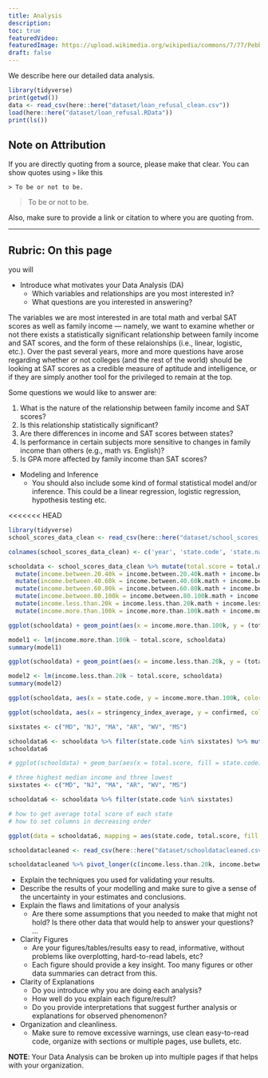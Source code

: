 ```yaml
---
title: Analysis
description:
toc: true
featuredVideo:
featuredImage: https://upload.wikimedia.org/wikipedia/commons/7/77/Pebbleswithquarzite.jpg
draft: false
---
```


We describe here our detailed data analysis.

```r
library(tidyverse)
print(getwd())
data <- read_csv(here::here("dataset/loan_refusal_clean.csv"))
load(here::here("dataset/loan_refusal.RData"))
print(ls())
```

## Note on Attribution

If you are directly quoting from a source, please make that clear. You can show quotes using `>` like this

```
> To be or not to be.
```

> To be or not to be.

Also, make sure to provide a link or citation to where you are quoting from.

-------
## Rubric: On this page

you will


* Introduce what motivates your Data Analysis (DA)
  * Which variables and relationships are you most interested in?
  * What questions are you interested in answering?

The variables we are most interested in are total math and verbal SAT scores as well as family income — namely, we want to examine whether or not there exists a statistically significant relationship between family income and SAT scores, and the form of these relaionships (i.e., linear, logistic, etc.). Over the past several years, more and more questions have arose regarding whether or not colleges (and the rest of the world) should be looking at SAT scores as a credible measure of aptitude and intelligence, or if they are simply another tool for the privileged to remain at the top. 

Some questions we would like to answer are:

1. What is the nature of the relationship between family income and SAT scores?
2. Is this relationship statistically significant?
3. Are there differences in income and SAT scores between states? 
4. Is performance in certain subjects more sensitive to changes in family income than others (e.g., math vs. English)?
5. Is GPA more affected by family income than SAT scores?

>  

* Modeling and Inference 
  * You should also include some kind of formal statistical model and/or inference. This could be a linear regression, logistic regression, hypothesis testing etc.
  
<<<<<<< HEAD
```r
library(tidyverse)
school_scores_data_clean <- read_csv(here::here("dataset/school_scores_data_clean.csv"))

colnames(school_scores_data_clean) <- c('year', 'state.code', 'state.name', 'total.math', 'total.testtakers', 'total.verbal', 'arts.music.avggpa', 'arts.music.avgyears', 'english.avggpa', 'english.avgyears', 'foreign.languages.avggpa', 'foreign.languages.avgyears', 'mathematics.avggpa', 'mathematics.avgyears', 'natural.sciences.avggpa', 'natural.sciences.avgyears', 'social.sciences.history.avggpa', 'social.sciences.history.avgyears', 'income.between.20.40k.math', 'income.between.20.40k.testtakers','income.between.20.40k.verbal', 'income.between.40.60k.math', 'income.between.40.60k.testtakers', 'income.between.40.60k.verbal', 'income.between.60.80k.math', 'income.between.60.80k.testtakers','income.between.60.80k.verbal', 'income.between.80.100k.math','income.between.80.100k.testtakers', 'income.between.80.100k.verbal', 'income.less.than.20k.math', 'income.less.than.20k.testtakers', 'income.less.than.20k.verbal', 'income.more.than.100k.math', 'income.more.than.100k.testtakers', 'income.more.than.100k.verbal', 'gpa.aminus.math', 'gpa.aminus.testtakers', 'gpa.aminus.verbal', 'gpa.aplus.math', 'gpa.aplus.testtakers', 'gpa.aplus.verbal', 'gpa.a.math', 'gpa.a.testtakers', 'gpa.a.verbal', 'gpa.b.math', 'gpa.b.testtakers', 'gpa.b.verbal', 'gpa.c.math', 'gpa.c.testtakers', 'gpa.c.verbal', 'gpa.d.or.lower.math', 'gpa.d.or.lower.testtakers', 'gpa.d.or.lower.verbal', 'gpa.no.response.math', 'gpa.no.response.testtakers', 'gpa.no.response.verbal', 'gender.female.math','gender.female.testtakers', 'gender.female.verbal', 'gender.male.math', 'gender.male.testtakers', 'gender.male.verbal', 'score.between.200.to.300.math.females', 'score.between.200.to.300.math.males', 'score.between.200.to.300.math.total', 'score.between.200.to.300.verbal.females', 'score.between.200.to.300.verbal.males', 'score.between.200.to.300.verbal.total', 'score.between.300.to.400.math.females', 'score.between.300.to.400.math.males', 'score.between.300.to.400.math.total', 'score.between.300.to.400.verbal.females', 'score.between.300.to.400.verbal.males', 'score.between.300.to.400.verbal.total', 'score.between.400.to.500.math.females', 'score.between.400.to.500.math.males', 'score.between.400.to.500.math.total', 'score.between.400.to.500.verbal.females', 'score.between.400.to.500.verbal.males', 'score.between.400.to.500.verbal.total', 'score.between.500.to.600.math.females', 'score.between.500.to.600.math.males', 'score.between.500.to.600.math.total', 'score.between.500.to.600.verbal.females', 'score.between.500.to.600.verbal.males', 'score.between.500.to.600.verbal.total', 'score.between.600.to.700.math.females', 'score.between.600.to.700.math.males', 'score.between.600.to.700.math.total', 'score.between.600.to.700.verbal.females', 'score.between.600.to.700.verbal.males', 'score.between.600.to.700.verbal.total', 'score.between.700.to.800.math.females', 'score.between.700.to.800.math.males', 'score.between.700.to.800.math.total', 'score.between.700.to.800.verbal.females', 'score.between.700.to.800.verbal.males', 'score.between.700.to.800.verbal.total')

schooldata <- school_scores_data_clean %>% mutate(total.score = total.math + total.verbal) %>% 
  mutate(income.between.20.40k = income.between.20.40k.math + income.between.20.40k.verbal) %>%
  mutate(income.between.40.60k = income.between.40.60k.math + income.between.40.60k.verbal) %>%
  mutate(income.between.60.80k = income.between.60.80k.math + income.between.60.80k.verbal) %>%
  mutate(income.between.80.100k = income.between.80.100k.math + income.between.80.100k.verbal) %>%
  mutate(income.less.than.20k = income.less.than.20k.math + income.less.than.20k.verbal) %>% 
  mutate(income.more.than.100k = income.more.than.100k.math + income.more.than.100k.verbal)
```

```r

ggplot(schooldata) + geom_point(aes(x = income.more.than.100k, y = (total.score), col = state.code)) + labs(x = "Income", y = "SAT Score")

```

```r

model1 <- lm(income.more.than.100k ~ total.score, schooldata)
summary(model1)

```

```r

ggplot(schooldata) + geom_point(aes(x = income.less.than.20k, y = (total.score), col = state.code)) + labs(x = "Income", y = "SAT Score")

```

```r

model2 <- lm(income.less.than.20k ~ total.score, schooldata)
summary(model2)

```

```r

ggplot(schooldata, aes(x = state.code, y = income.more.than.100k, color = total.score)) + geom_point(position = "jitter") + coord_polar("x") + labs(title = "SAT Score by State", x = "State", y = "SAT Score", color ="State")

```


```r
ggplot(schooldata, aes(x = stringency_index_average, y = confirmed, color = state.code)) + geom_point(size = 0.3) + stat_smooth(aes(group = state), color='black', alpha = 0.5, geom = "line") + facet_wrap(~as.factor(state))
```

```r
sixstates <- c("MD", "NJ", "MA", "AR", "WV", "MS")

schooldata6 <- schooldata %>% filter(state.code %in% sixstates) %>% mutate(total.score = total.math + total.verbal) %>% select("state.code", "total.score")
schooldata6
```


```r
# ggplot(schooldata) + geom_bar(aes(x = total.score, fill = state.code), position = "dodge")

# three highest median income and three lowest
sixstates <- c("MD", "NJ", "MA", "AR", "WV", "MS")

schooldata6 <- schooldata %>% filter(state.code %in% sixstates)

# how to get average total score of each state
# how to set columns in decreasing order

ggplot(data = schooldata6, mapping = aes(state.code, total.score, fill = state.code)) + geom_col(aes(color = state.code))
```

```r

schooldatacleaned <- read_csv(here::here("dataset/schooldatacleaned.csv"))

schooldatacleaned %>% pivot_longer(c(income.less.than.20k, income.between.20.40k, income.between.60.80k, income.between.80.100k, income.more.than.100k), names_to = "income.bracket",values_to = "average.score.of.bracket", values_drop_na = TRUE)

```


  * Explain the techniques you used for validating your results.
  * Describe the results of your modelling and make sure to give a sense of the uncertainty in your estimates and conclusions.
* Explain the flaws and limitations of your analysis
  * Are there some assumptions that you needed to make that might not hold? Is there other data that would help to answer your questions? ...
* Clarity Figures
  * Are your figures/tables/results easy to read, informative, without problems like overplotting, hard-to-read labels, etc?
  * Each figure should provide a key insight. Too many figures or other data summaries can detract from this.
* Clarity of Explanations
  * Do you introduce why you are doing each analysis?
  * How well do you explain each figure/result?
  * Do you provide interpretations that suggest further analysis or explanations for observed phenomenon?
* Organization and cleanliness.
  * Make sure to remove excessive warnings, use clean easy-to-read code, organize with sections or multiple pages, use bullets, etc.
  
  
**NOTE**: Your Data Analysis can be broken up into multiple pages if that helps with your organization.